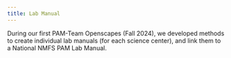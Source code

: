 ```yaml
---
title: Lab Manual
---
```


During our first PAM-Team Openscapes (Fall 2024), we developed methods to create individual lab manuals (for each science center), and link them to a National NMFS PAM Lab Manual.